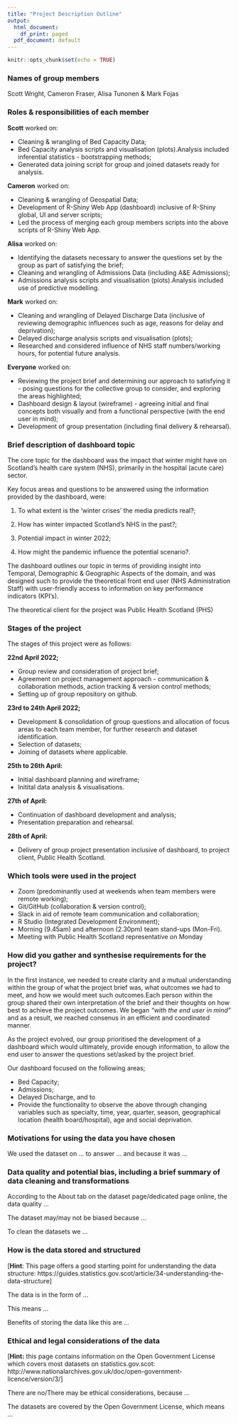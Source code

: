 ```yaml
---
title: "Project Description Outline"
output:
  html_document:
    df_print: paged
  pdf_document: default
---
```


```r
knitr::opts_chunk$set(echo = TRUE)
```

### Names of group members

Scott Wright, Cameron Fraser, Alisa Tunonen & Mark Fojas

### Roles & responsibilities of each member

**Scott** worked on:

* Cleaning & wrangling of Bed Capacity Data;
* Bed Capacity analysis scripts and visualisation (plots).Analysis included 
inferential statistics - bootstrapping methods;
* Generated data joining script for group and joined datasets ready for analysis.

**Cameron** worked on:

* Cleaning & wrangling of Geospatial Data;
* Development of R-Shiny Web App (dashboard) inclusive of R-Shiny global, UI and server 
scripts;
* Led the process of merging each group members scripts into the above scripts
of R-Shiny Web App.

**Alisa** worked on:

* Identifying the datasets necessary to answer the questions set by the group as 
part of satisfying the brief; 
* Cleaning and wrangling of Admissions Data (including A&E Admissions);
* Admissions analysis scripts and visualisation (plots).Analysis included
use of predictive modelling. 

**Mark** worked on:

* Cleaning and wrangling of Delayed Discharge Data (inclusive of reviewing 
demographic influences such as age, reasons for delay and deprivation);
* Delayed discharge analysis scripts and visualisation (plots);
* Researched and considered influence of NHS staff numbers/working hours, for 
potential future analysis.

**Everyone** worked on:

* Reviewing the project brief and determining our approach to satisfying it -
posing questions for the collective group to consider, and exploring the areas 
highlighted;
* Dashboard design & layout (wireframe) - agreeing initial and final concepts both visually
and from a functional perspective (with the end user in mind);
* Development of group presentation (including  final delivery & rehearsal).


### Brief description of dashboard topic

The core topic for the dashboard  was the impact that winter might have on 
Scotland's health care system (NHS), primarily in the hospital (acute care) sector. 

Key focus areas and questions to be answered using the information 
provided by the dashboard, were:

1. To what extent is the ‘winter crises’ the media predicts real?;

2. How has winter impacted Scotland’s NHS in the past?;

3. Potential impact in winter 2022;

4. How might the pandemic influence the potential scenario?.

The dashboard outlines our topic in terms of providing insight into Temporal, 
Demographic & Geographic Aspects of the domain, and was designed such to provide 
the theoretical front end user (NHS Administration Staff) with user-friendly
access to information on key performance indicators (KPI's). 

The theoretical client for the project was Public Health Scotland (PHS)

### Stages of the project

The stages of this project were as follows:

**22nd April 2022;**

* Group review and consideration of project brief;
* Agreement on project management approach - communication & collaboration 
methods, action tracking & version control methods;
* Setting up of group repository on github.

**23rd to 24th April 2022;**

* Development & consolidation of group questions and allocation of focus 
areas to each team member, for further research and dataset identification. 
* Selection of datasets;
* Joining of datasets where applicable.

**25th to 26th April:**

* Initial dashboard planning and wireframe;
* Initital data analysis & visualisations.

**27th of April:**

* Continuation of dashboard development and analysis;
* Presentation preparation and rehearsal.

**28th of April:**

* Delivery of group project presentation inclusive of dashboard, to project 
client, Public Health Scotland.

### Which tools were used in the project

* Zoom (predominantly used at weekends when team members were remote working);
* Git/GitHub (collaboration & version control);
* Slack in aid of remote team communication and collaboration;
* R Studio (Integrated Development Environment);
* Morning (9.45am) and afternoon (2.30pm) team stand-ups (Mon-Fri).
* Meeting with Public Health Scotland representative on Monday 

### How did you gather and synthesise requirements for the project?

In the first instance, we needed to create clarity and a mutual understanding
within the group of what the project brief was, what outcomes we had to meet,
and how we would meet such outcomes.Each person within the group 
shared their own interpretation of the brief and their thoughts on how best to 
achieve the project outcomes. We began *"with the end user in mind"* and as a 
result, we reached consenus in an efficient and coordinated manner.

As the project evolved, our group prioritised the development of a dashboard which 
would ultimately, provide enough information, to allow the end user to answer the 
questions set/asked by the project brief.

Our dashboard focused on the following areas;

* Bed Capacity;
* Admissions;
* Delayed Discharge, and to
* Provide the functionality to observe the above through changing variables such 
as specialty, time, year, quarter, season, geographical location 
(health board/hospital), age and social deprivation.


### Motivations for using the data you have chosen

We used the dataset on ... to answer ... and because it was ...

### Data quality and potential bias, including a brief summary of data cleaning and transformations

According to the About tab on the dataset page/dedicated page online, the data quality ...

The dataset may/may not be biased because ...

To clean the datasets we ...

### How is the data stored and structured

[**Hint**: This page offers a good starting point for understanding the data structure: https://guides.statistics.gov.scot/article/34-understanding-the-data-structure]

The data is in the form of ...

This means ...

Benefits of storing the data like this are ...

### Ethical and legal considerations of the data

[**Hint:** this page contains information on the Open Government License which covers most datasets on statistics.gov.scot: http://www.nationalarchives.gov.uk/doc/open-government-licence/version/3/]

There are no/There may be ethical considerations, because ...

The datasets are covered by the Open Government License, which means ...